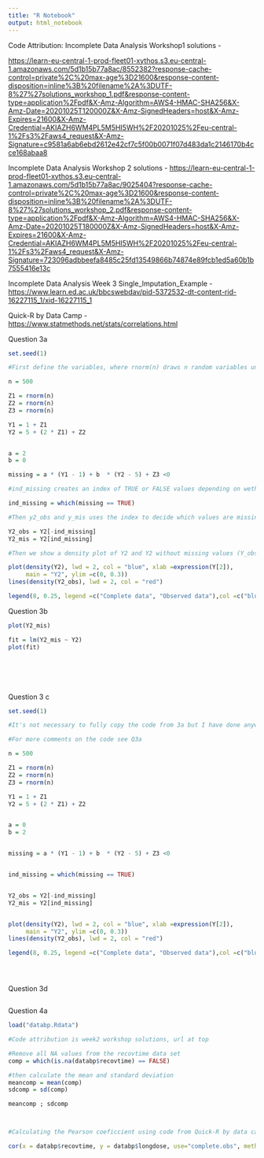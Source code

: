 ```yaml
---
title: "R Notebook"
output: html_notebook
---
```


Code Attribution:
Incomplete Data Analysis Workshop1 solutions -

<https://learn-eu-central-1-prod-fleet01-xythos.s3.eu-central-1.amazonaws.com/5d1b15b77a8ac/8552382?response-cache-control=private%2C%20max-age%3D21600&response-content-disposition=inline%3B%20filename%2A%3DUTF-8%27%27solutions_workshop_1.pdf&response-content-type=application%2Fpdf&X-Amz-Algorithm=AWS4-HMAC-SHA256&X-Amz-Date=20201025T120000Z&X-Amz-SignedHeaders=host&X-Amz-Expires=21600&X-Amz-Credential=AKIAZH6WM4PL5M5HI5WH%2F20201025%2Feu-central-1%2Fs3%2Faws4_request&X-Amz-Signature=c9581a6ab6ebd2612e42cf7c5f00b0071f07d483da1c2146170b4cce168abaa8>

Incomplete Data Analysis Workshop 2 solutions - 
<https://learn-eu-central-1-prod-fleet01-xythos.s3.eu-central-1.amazonaws.com/5d1b15b77a8ac/9025404?response-cache-control=private%2C%20max-age%3D21600&response-content-disposition=inline%3B%20filename%2A%3DUTF-8%27%27solutions_workshop_2.pdf&response-content-type=application%2Fpdf&X-Amz-Algorithm=AWS4-HMAC-SHA256&X-Amz-Date=20201025T180000Z&X-Amz-SignedHeaders=host&X-Amz-Expires=21600&X-Amz-Credential=AKIAZH6WM4PL5M5HI5WH%2F20201025%2Feu-central-1%2Fs3%2Faws4_request&X-Amz-Signature=723096adbbeefa8485c25fd13549866b74874e89fcb1ed5a60b1b7555416e13c>

Incomplete Data Analysis Week 3 Single_Imputation_Example -
<https://www.learn.ed.ac.uk/bbcswebdav/pid-5372532-dt-content-rid-16227115_1/xid-16227115_1>

Quick-R by Data Camp - 
<https://www.statmethods.net/stats/correlations.html>

Question 3a


```r

set.seed(1)

#First define the variables, where rnorm(n) draws n random variables under a normal distribution, with default mean = 0 and sd = 1

n = 500

Z1 = rnorm(n)
Z2 = rnorm(n)
Z3 = rnorm(n)

Y1 = 1 + Z1
Y2 = 5 + (2 * Z1) + Z2


a = 2
b = 0

missing = a * (Y1 - 1) + b  * (Y2 - 5) + Z3 <0

#ind_missing creates an index of TRUE or FALSE values depending on wether or not a value in the set missing is < Z1

ind_missing = which(missing == TRUE)

#Then y2_obs and y_mis uses the index to decide which values are missing in our currently fully observed set of Y2

Y2_obs = Y2[-ind_missing]
Y2_mis = Y2[ind_missing]

#Then we show a density plot of Y2 and Y2 without missing values (Y_obs), code heavily borrowed from workshop 1 solutions, url at top of document.

plot(density(Y2), lwd = 2, col = "blue", xlab =expression(Y[2]),
     main = "Y2", ylim =c(0, 0.3))
lines(density(Y2_obs), lwd = 2, col = "red")

legend(8, 0.25, legend =c("Complete data", "Observed data"),col =c("blue", "red"), lty =c(1,1), lwd =c(2,2), bty ="n")

```


Question 3b


```r
plot(Y2_mis)

fit = lm(Y2_mis ~ Y2)
plot(fit)







```


Question 3 c


```r
set.seed(1)

#It's not necessary to fully copy the code from 3a but I have done anyway, just altering the values of a & b, just in case the code is run independently of 3a.

#For more comments on the code see Q3a

n = 500

Z1 = rnorm(n)
Z2 = rnorm(n)
Z3 = rnorm(n)

Y1 = 1 + Z1
Y2 = 5 + (2 * Z1) + Z2


a = 0
b = 2


missing = a * (Y1 - 1) + b  * (Y2 - 5) + Z3 <0


ind_missing = which(missing == TRUE)


Y2_obs = Y2[-ind_missing]
Y2_mis = Y2[ind_missing]


plot(density(Y2), lwd = 2, col = "blue", xlab =expression(Y[2]),
     main = "Y2", ylim =c(0, 0.3))
lines(density(Y2_obs), lwd = 2, col = "red")

legend(8, 0.25, legend =c("Complete data", "Observed data"),col =c("blue", "red"), lty =c(1,1), lwd =c(2,2), bty ="n")





```


Question 3d

```r



```



Question 4a


```r
load("databp.Rdata")

#Code attribution is week2 workshop solutions, url at top

#Remove all NA values from the recovtime data set
comp = which(is.na(databp$recovtime) == FALSE)

#then calculate the mean and standard deviation
meancomp = mean(comp)
sdcomp = sd(comp)

meancomp ; sdcomp



#Calculating the Pearson coeficcient using code from Quick-R by data camp, url at top

cor(x = databp$recovtime, y = databp$longdose, use="complete.obs", method="pearson")




```
